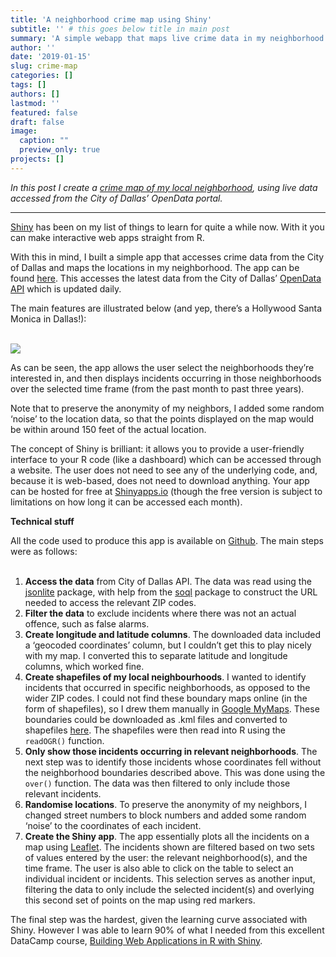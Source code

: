 ```yaml
---
title: 'A neighborhood crime map using Shiny'
subtitle: '' # this goes below title in main post
summary: 'A simple webapp that maps live crime data in my neighborhood.'
author: ''
date: '2019-01-15'
slug: crime-map
categories: []
tags: []
authors: []
lastmod: ''
featured: false
draft: false
image:
  caption: ""
  preview_only: true
projects: []
---
```



_In this post I create a [crime map of my local neighborhood](https://stevedoogue.shinyapps.io/crimemap/), using live data accessed from the City of Dallas' OpenData portal._ 
<hr>  

[Shiny](https://shiny.rstudio.com/) has been on my list of things to learn for quite a while now. With it you can make interactive web apps straight from R. 

With this in mind, I built a simple app that accesses crime data from the City of Dallas and maps the locations in my neighborhood. The app can be found [here](https://stevedoogue.shinyapps.io/crimemap/). This accesses the latest data from the City of Dallas' [OpenData API](https://www.dallasopendata.com/Public-Safety/Police-Incidents/qv6i-rri7) which is updated daily.

The main features are illustrated below (and yep, there's a Hollywood Santa Monica in Dallas!):  
&nbsp;


![](https://res.cloudinary.com/ddjmrpbw4/image/upload/v1546723680/03%20Crime%20map/crimemapgif.gif)





As can be seen, the app allows the user select the neighborhoods they're interested in, and then displays incidents occurring in those neighborhoods over the selected time frame (from  the past month to past three years).

Note that to preserve the anonymity of my neighbors, I added some random 'noise' to the location data, so that the points displayed on the map would be within around 150 feet of the actual location.

The concept of Shiny is brilliant: it allows you to provide a user-friendly interface to your R code (like a dashboard) which can be accessed through a website. The user does not need to see any of the underlying code, and, because it is web-based, does not need to download anything. Your app can be hosted for free at [Shinyapps.io](https://shiny.rstudio.com/deploy/) (though the free version is subject to limitations on how long it can be accessed each month). 

__Technical stuff__

All the code used to produce this app is available on [Github](https://github.com/SteveRxD/Blog/tree/master/content/post/post03-crime-map). The main steps were as follows:  
&nbsp;

1. **Access the data** from City of Dallas API. The data was read using the [jsonlite](https://cran.r-project.org/web/packages/jsonlite/jsonlite.pdf) package, with help from the [soql](https://cran.r-project.org/web/packages/soql/soql.pdf) package to construct the URL needed to access the relevant ZIP codes.   
2. **Filter the data** to exclude incidents where there was not an actual offence, such as false alarms.  
3. **Create longitude and latitude columns**. The downloaded data included a 'geocoded coordinates' column, but I couldn't get this to play nicely with my map. I converted this to separate latitude and longitude columns, which worked fine.
4. **Create shapefiles of my local neighbourhoods**. I wanted to identify incidents that occurred in specific neighborhoods, as opposed to the wider ZIP codes. I could not find these boundary maps online (in the form of shapefiles), so I drew them manually in [Google MyMaps](https://www.google.com/maps/about/mymaps/). These boundaries could be downloaded as .kml files and converted to shapefiles [here](https://mygeodata.cloud/converter/kml-to-shp). The shapefiles were then read into R using the `readOGR()` function.
5. **Only show those incidents occurring in relevant neighborhoods**. The next step was to identify those incidents whose coordinates fell without the neighborhood boundaries described above. This was done using the `over()` function. The data was then filtered to only include those relevant incidents.
6. **Randomise locations**. To preserve the anonymity of my neighbors, I changed street numbers to block numbers and added some random 'noise' to the coordinates of each incident.
7. **Create the Shiny app**. The app essentially plots all the incidents on a map using [Leaflet](https://rstudio.github.io/leaflet/). The incidents shown are filtered based on two sets of values entered by the user: the relevant neighborhood(s), and the time frame. The user is also able to click on the table to select an individual incident or incidents. This selection serves as another input, filtering the data to only include the selected incident(s) and overlying this second set of points on the map using red markers.

The final step was the hardest, given the learning curve associated with Shiny. However I was able to learn 90% of what I needed from this excellent DataCamp course, [Building Web Applications in R with Shiny](https://www.datacamp.com/courses/building-web-applications-in-r-with-shiny).




